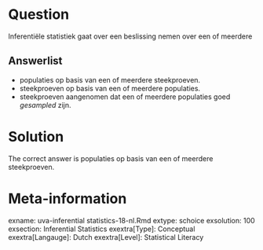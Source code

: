 Question
========

Inferentiële statistiek gaat over een beslissing nemen over een of meerdere 

Answerlist
----------
* populaties op basis van een of meerdere steekproeven.
* steekproeven op basis van een of meerdere populaties.
* steekproeven aangenomen dat een of meerdere populaties goed *gesampled* zijn.

Solution
========

The correct answer is populaties op basis van een of meerdere steekproeven. 

Meta-information
================
exname: uva-inferential statistics-18-nl.Rmd 
extype: schoice 
exsolution: 100 
exsection: Inferential Statistics
exextra[Type]:  Conceptual
exextra[Langauge]: Dutch 
exextra[Level]: Statistical Literacy
